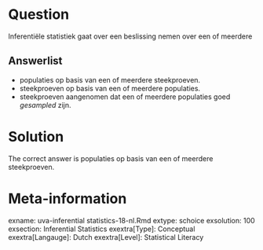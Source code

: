 Question
========

Inferentiële statistiek gaat over een beslissing nemen over een of meerdere 

Answerlist
----------
* populaties op basis van een of meerdere steekproeven.
* steekproeven op basis van een of meerdere populaties.
* steekproeven aangenomen dat een of meerdere populaties goed *gesampled* zijn.

Solution
========

The correct answer is populaties op basis van een of meerdere steekproeven. 

Meta-information
================
exname: uva-inferential statistics-18-nl.Rmd 
extype: schoice 
exsolution: 100 
exsection: Inferential Statistics
exextra[Type]:  Conceptual
exextra[Langauge]: Dutch 
exextra[Level]: Statistical Literacy
